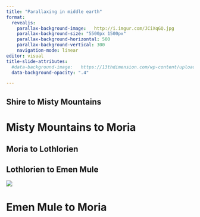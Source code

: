```yaml
---
title: "Parallaxing in middle earth"
format:
  revealjs:
    parallax-background-image:   http://i.imgur.com/JCiXqGQ.jpg
    parallax-background-size: "5500px 1500px"
    parallax-background-horizontal: 500
    parallax-background-vertical: 300
    navigation-mode: linear
editor: visual
title-slide-attributes: 
  #data-background-image:   https://13thdimension.com/wp-content/uploads/2022/02/Screen-Shot-2022-02-04-at-1.13.38-PM-copy.jpg
  data-background-opacity: ".4"

---
```


## Shire to Misty Mountains

# Misty Mountains to Moria

## Moria to Lothlorien

## Lothlorien to Emen Mule

![](https://t4.ftcdn.net/jpg/05/73/09/87/360_F_573098796_ZQ2RPAwyJF6NH28Phf0ddF32IuKhYebH.png)

# Emen Mule to Moria


